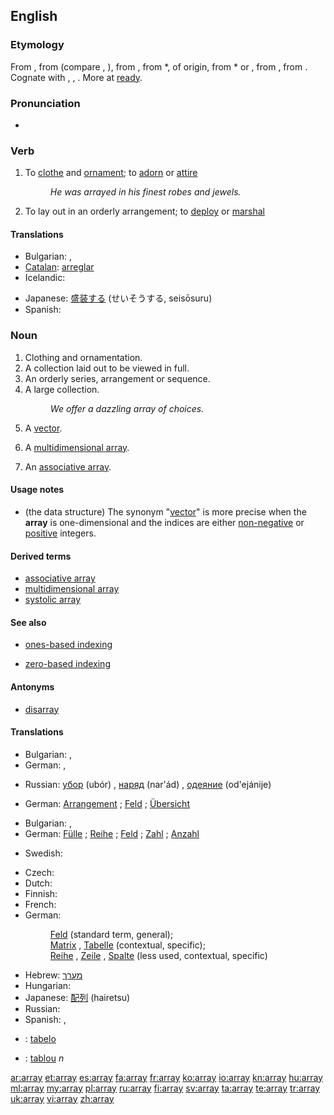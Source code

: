 ==English==

===Etymology===
From {{etyl|enm}} {{term|arrayen|lang=enm}}, from {{etyl|xno}} {{term|arayer|lang=xno}} (compare {{etyl|fro|-}} {{term|arayer|lang=fro}}, {{term|areer||to put in order|lang=fro}}), from {{etyl|ML.}} {{term|arredo|arrēdō|to put in order, arrange, array|lang=la}}, from {{etyl|ML.}} *{{term||rēdum|preparation, order|lang=la}}, of {{etyl|gem}} origin, from {{etyl|frk}} *{{term||reida|preparation, order|lang=frk}} or {{etyl|got}} {{term|𐌲𐌰𐍂𐌰𐌹𐌳𐍃||tr=garaids|ready, prepared|lang=got}}, from {{proto|Germanic|raidaz||raidiz|ready|lang=en}}, from {{proto|Indo-European|reidʰ-|to put in order, ease, make comfortable|lang=en}}. Cognate with {{etyl|goh|-}} {{term|gireiti|gireiti|preparation|lang=goh}}, {{etyl|ofs|-}} {{term|rede|rēde|ready|lang=ofs}}, {{etyl|ang|-}} {{term|geræde|ġerǣde|preparation, equipment|lang=ang}}. More at [[ready]].

===Pronunciation===
* {{audio|en-us-array.ogg|Audio (US)}}
*: {{rhymes|eɪ}}

===Verb===
{{en-verb|arrays|arraying|arrayed|arrayed}}

# To [[clothe]] and [[ornament]]; to [[adorn]] or [[attire]]
#: ''He was arrayed in his finest robes and jewels.''
# To lay out in an orderly arrangement; to [[deploy]] or [[marshal]]

====Translations====
{{trans-top|to clothe/ornament}}
* Bulgarian: {{t+|bg|обличам}},  {{t|bg|украсявам}}
* [[Catalan]]: [[arreglar]]
* Icelandic: {{t+|is|klæða}}
{{trans-mid}}
* Japanese: [[盛装する]] (せいそうする, seisōsuru)
* Spanish: {{t+|es|arreglar}}
{{trans-bottom}}

===Noun===
{{en-noun}}

# Clothing and ornamentation.
# A collection laid out to be viewed in full.
# An orderly series, arrangement or sequence.
# A large collection.
#: ''We offer a dazzling array of choices.''
# {{programming}} A [[vector]].
# {{programming}} A [[multidimensional array]].
# {{computing}} An [[associative array]].

====Usage notes====
* {{programming}} (the data structure)  The synonym "[[vector]]" is more precise when the '''array''' is one-dimensional and the indices are either [[non-negative]] or [[positive]] integers.

====Derived terms====
* [[associative array]]
* [[multidimensional array]]
* [[systolic array]]

====See also====
* {{computing}} [[ones-based indexing]]
* {{computing}} [[zero-based indexing]]

====Antonyms====
* {{sense|orderly series}} [[disarray]]

====Translations====
{{trans-top|clothing/ornamentation}}
* Bulgarian: {{t|bg|облекло}},  {{t|bg|носия}}
* German: {{t+|de|Tracht|f}}, {{t+|de|Bekleidung|f}}
{{trans-mid}}
* Russian: [[убор]] (ubór) {{m}}, [[наряд]] (nar'ád) {{m}}, [[одеяние]] (od'ejánije) {{n}}
{{trans-bottom}}

{{trans-top|collection laid out}}
* German: [[Arrangement]] {{n}}; [[Feld]] {{n}}; [[Übersicht]] {{f}}
{{trans-mid}}
{{trans-bottom}}

{{trans-top|large collection}}
* Bulgarian: {{t+|bg|маса}},  {{t+|bg|множество}}
* German: [[Fülle]] {{f}}; [[Reihe]] {{f}}; [[Feld]] {{n}}; [[Zahl]] {{f}}; [[Anzahl]] {{f}}
{{trans-mid}}
* Swedish: {{t+|sv|samling|c}}
{{trans-bottom}}

<!-- should this be the same trans section for all the computing definitions? -->
{{trans-top|computing - arrangement of memory elements}}
* Czech: {{t+|cs|pole|n}}
* Dutch: {{t+|nl|reeks|f}}
* Finnish: {{t+|fi|taulukko}}
* French: {{t+|fr|tableau|m}}
* German:
*: [[Feld]] {{n}} (standard term, general);
*: [[Matrix]] {{f}}, [[Tabelle]] {{f}} (contextual, specific);
*: [[Reihe]] {{f}}, [[Zeile]] {{f}}, [[Spalte]] {{f}} (less used, contextual, specific)
{{trans-mid}}
* Hebrew: [[מערך]] {{m}}
* Hungarian: {{t+|hu|tömb}}
* Japanese: [[配列]] (hairetsu)
* Russian: {{t+|ru|массив|m}}
* Spanish: {{t+|es|vector|m}}, {{t-|es|arreglo|m}}
{{trans-bottom}}

{{checktrans-top}}
* {{ttbc|Ido|[[Ido]]}}: [[tabelo]]
* {{ttbc|Romanian}}: [[tablou]] ''n''
{{trans-bottom}}

[[ar:array]]
[[et:array]]
[[es:array]]
[[fa:array]]
[[fr:array]]
[[ko:array]]
[[io:array]]
[[kn:array]]
[[hu:array]]
[[ml:array]]
[[my:array]]
[[pl:array]]
[[ru:array]]
[[fi:array]]
[[sv:array]]
[[ta:array]]
[[te:array]]
[[tr:array]]
[[uk:array]]
[[vi:array]]
[[zh:array]]